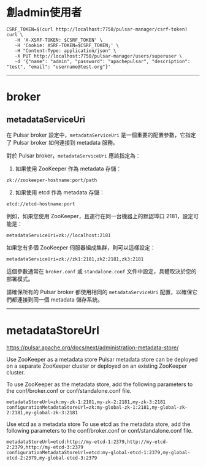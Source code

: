 # 創admin使用者
```shell
CSRF_TOKEN=$(curl http://localhost:7750/pulsar-manager/csrf-token)
curl \
   -H 'X-XSRF-TOKEN: $CSRF_TOKEN' \
   -H 'Cookie: XSRF-TOKEN=$CSRF_TOKEN;' \
   -H "Content-Type: application/json" \
   -X PUT http://localhost:7750/pulsar-manager/users/superuser \
   -d '{"name": "admin", "password": "apachepulsar", "description": "test", "email": "username@test.org"}'
```

---
# broker

## metadataServiceUri

在 Pulsar broker 設定中，`metadataServiceUri` 是一個重要的配置參數，它指定了 Pulsar broker 如何連接到 metadata 服務。

對於 Pulsar broker，`metadataServiceUri` 應該指定為：

1. 如果使用 ZooKeeper 作為 metadata 存儲：

```
zk://zookeeper-hostname:port/path
   ```

2. 如果使用 etcd 作為 metadata 存儲：
```
etcd://etcd-hostname:port
   ```

例如，如果您使用 ZooKeeper，且運行在同一台機器上的默認埠口 2181，設定可能是：
```
metadataServiceUri=zk://localhost:2181
```

如果您有多個 ZooKeeper 伺服器組成集群，則可以這樣設定：
```
metadataServiceUri=zk://zk1:2181,zk2:2181,zk3:2181
```

這個參數通常在 `broker.conf` 或 `standalone.conf` 文件中設定，具體取決於您的部署模式。

請確保所有的 Pulsar broker 都使用相同的 `metadataServiceUri` 配置，以確保它們都連接到同一個 metadata 儲存系統。


---

# metadataStoreUrl

https://pulsar.apache.org/docs/next/administration-metadata-store/

Use ZooKeeper as a metadata store
Pulsar metadata store can be deployed on a separate ZooKeeper cluster or deployed on an existing ZooKeeper cluster.

To use ZooKeeper as the metadata store, add the following parameters to the conf/broker.conf or conf/standalone.conf file.

```
metadataStoreUrl=zk:my-zk-1:2181,my-zk-2:2181,my-zk-3:2181
configurationMetadataStoreUrl=zk:my-global-zk-1:2181,my-global-zk-2:2181,my-global-zk-3:2181
```

Use etcd as a metadata store
To use etcd as the metadata store, add the following parameters to the conf/broker.conf or conf/standalone.conf file.

```
metadataStoreUrl=etcd:http://my-etcd-1:2379,http://my-etcd-2:2379,http://my-etcd-3:2379
configurationMetadataStoreUrl=etcd:my-global-etcd-1:2379,my-global-etcd-2:2379,my-global-etcd-3:2379
```
